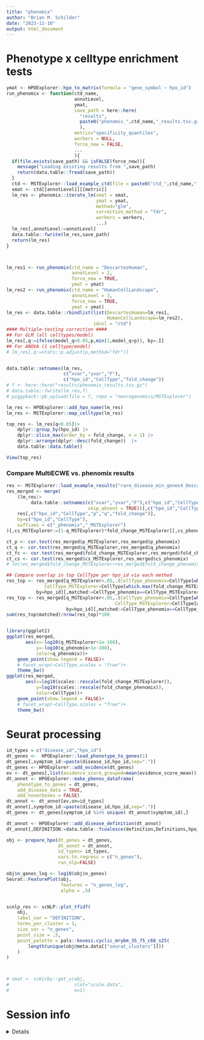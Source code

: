 ```yaml
---
title: "phenomix"
author: "Brian M. Schilder"
date: "2023-11-10"
output: html_document
---
```



# Phenotype x celltype enrichment tests

```r
ymat <- HPOExplorer::hpo_to_matrix(formula = "gene_symbol ~ hpo_id")
run_phenomix <- function(ctd_name,
                         annotLevel,
                         ymat,
                         save_path = here::here(
                           "results",
                           paste0("phenomix_",ctd_name,"_results.tsv.gz")
                           ),
                         metric="specificity_quantiles",
                         workers = NULL,
                         force_new = FALSE,
                         ...
                         ){
  if(file.exists(save_path) && isFALSE(force_new)){
    message("Loading existing results from ",save_path)
    return(data.table::fread(save_path))
  }
  ctd <- MSTExplorer::load_example_ctd(file = paste0("ctd_",ctd_name,".rds"))
  xmat <- ctd[[annotLevel]][[metric]] 
  lm_res <- phenomix::iterate_lm(xmat = xmat, 
                                 ymat = ymat, 
                                 method="glm",
                                 correction_method = "fdr",
                                 workers = workers,
                                 ...)
  lm_res[,annotLevel:=annotLevel]
  data.table::fwrite(lm_res,save_path)
  return(lm_res)
}



lm_res1 <- run_phenomix(ctd_name = "DescartesHuman",
                        annotLevel = 2,
                        force_new = TRUE,
                        ymat = ymat) 
lm_res2 <- run_phenomix(ctd_name = "HumanCellLandscape",
                        annotLevel = 3,
                        force_new = TRUE,
                        ymat = ymat)
lm_res <- data.table::rbindlist(list(DescartesHuman=lm_res1,
                                     HumanCellLandscape=lm_res2),
                                idcol = "ctd")
#### Multiple-testing correction ####
## For GLM (all celltypes/model)
lm_res[,q:=ifelse(model_q<0.05,p,min(1,model_q+p)), by=.I]  
## For ANOVA (1 celltype/model)
# lm_res[,q:=stats::p.adjust(p,method="fdr")] 


data.table::setnames(lm_res,
                     c("xvar","yvar","F"),
                     c("hpo_id","CellType","fold_change"))
# f <- here::here("results/phenomix_results.tsv.gz")
# data.table::fwrite(lm_res,f)
# piggyback::pb_upload(file = f, repo = "neurogenomics/MSTExplorer")

lm_res <- HPOExplorer::add_hpo_name(lm_res)
lm_res <- MSTExplorer::map_celltype(lm_res)

top_res <- lm_res[q<0.05]|> 
    dplyr::group_by(hpo_id) |> 
    dplyr::slice_max(order_by = fold_change, n = 1) |>
    dplyr::arrange(dplyr::desc(fold_change))  |>
    data.table::data.table()

View(top_res)
```

### Compare MultiECWE vs. phenomix results

```r
res <- MSTExplorer::load_example_results("rare_disease_min_genes4_DescartesHuman.rds")
res_merged <- merge(
    (lm_res|> 
         data.table::setnames(c("xvar","yvar","F"),c("hpo_id","CellType","fold_change"),
                              skip_absent = TRUE))[,c("hpo_id","CellType","p","q","fold_change")],
    res[,c("hpo_id","CellType","p","q","fold_change")],
    by=c("hpo_id","CellType"),
    suffixes = c("_phenomix","_MSTExplorer")
)[,cs_MSTExplorer:=(1-q_MSTExplorer)*fold_change_MSTExplorer][,cs_phenomix:=(1-q_phenomix)*fold_change_phenomix]

ct_p <- cor.test(res_merged$p_MSTExplorer,res_merged$p_phenomix)
ct_q <- cor.test(res_merged$q_MSTExplorer,res_merged$q_phenomix)
ct_fc <- cor.test(res_merged$fold_change_MSTExplorer,res_merged$fold_change_phenomix)
ct_cs <- cor.test(res_merged$cs_MSTExplorer,res_merged$cs_phenomix)
# lm(res_merged$fold_change_MSTExplorer~res_merged$fold_change_phenomix) |> summary()

## Compare overlap in top CellType per hpo_id via each method
res_top <- res_merged[q_MSTExplorer<.05,.(CellType_phenomix=CellType[which.max(fold_change_phenomix)],
              CellType_MSTExplorer=CellType[which.max(fold_change_MSTExplorer)]),
           by=hpo_id][,matched:=CellType_phenomix==CellType_MSTExplorer]
res_top <- res_merged[q_MSTExplorer<.05,.(CellType_phenomix=CellType[which.min(p_phenomix)],
                                        CellType_MSTExplorer=CellType[which.min(p_MSTExplorer)]),
                      by=hpo_id][,matched:=CellType_phenomix==CellType_MSTExplorer]
sum(res_top$matched)/nrow(res_top)*100


library(ggplot2)
ggplot(res_merged,
       aes(x=-log10(q_MSTExplorer+1e-100),
           y=-log10(q_phenomix+1e-100),
           color=q_phenomix))+
    geom_point(show.legend = FALSE)+
    # facet_wrap(~CellType,scales = "free")+
    theme_bw()
ggplot(res_merged,
       aes(x=log10(scales::rescale(fold_change_MSTExplorer)),
           y=log10(scales::rescale(fold_change_phenomix)),
           color=CellType))+
    geom_point(show.legend = FALSE)+
    # facet_wrap(~CellType,scales = "free")+
    theme_bw()
```

 

# Seurat processing 

```r
id_types = c("disease_id","hpo_id")
dt_genes <-  HPOExplorer::load_phenotype_to_genes(1)
dt_genes[,symptom_id:=paste(disease_id,hpo_id,sep=".")]
dt_genes <- HPOExplorer::add_evidence(dt_genes)
ev <- dt_genes[,list(evidence_score_grouped=mean(evidence_score_mean)),by=id_types]
dt_annot <- HPOExplorer::make_phenos_dataframe(
    phenotype_to_genes = dt_genes,
    add_disease_data = TRUE,
    add_hoverboxes = FALSE)
dt_annot <- dt_annot[ev,on=id_types]
dt_annot[,symptom_id:=paste(disease_id,hpo_id,sep=".")]
dt_genes <- dt_genes[symptom_id %in% unique( dt_annot$symptom_id),]

dt_annot <- HPOExplorer::add_disease_definition(dt_annot)
dt_annot[,DEFINITION:=data.table::fcoalesce(definition,Definitions,hpo_name,disease_name)]

obj <- prepare_hpo(dt_genes = dt_genes,
                   dt_annot = dt_annot,
                   id_types= id_types,
                   vars.to.regress = c("n_genes"),
                   run_nlp=FALSE)

obj$n_genes_log <- log10(obj$n_genes)
Seurat::FeaturePlot(obj, 
                    features = "n_genes_log",
                    alpha = .5)


scnlp_res <- scNLP::plot_tfidf(
    obj,
    label_var = "DEFINITION",
    terms_per_cluster = 1,
    size_var = "n_genes",
    point_size = .5,
    point_palette = pals::kovesi.cyclic_mrybm_35_75_c68_s25(
        length(unique(obj@meta.data[["seurat_clusters"]]))
    )
)



# xmat <- scKirby::get_x(obj,
#                        slot="scale.data",
#                        n=1)
```

# Session info

<details>
```r
utils::sessionInfo()

```
</details>

